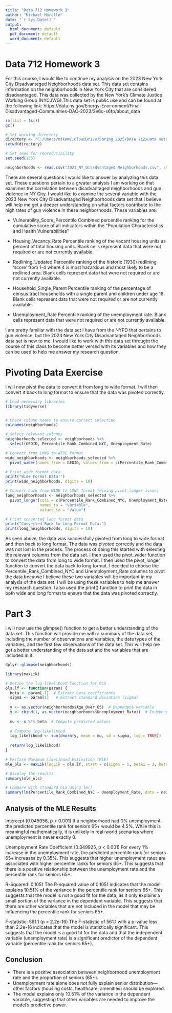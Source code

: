 ---
title: "Data 712 Homework 3"
author: "Michael Morello"
date: "`r Sys.Date()`"
output:
  html_document: default
  pdf_document: default
  word_document: default
---

# Data 712 Homework 3

For this course, I would like to continue my analysis on the 2023 New York City Disadvantaged Neighborhoods data set. This data set contains information on the neighborhoods in New York City that are considered disadvantaged. This data was collected by the New York's Climate Justice Working Group (NYCJWG).This data set is public use and can be found at the following link: https://data.ny.gov/Energy-Environment/Final-Disadvantaged-Communities-DAC-2023/2e6c-s6fp/about_data

```{r}

rm(list = ls())
gc()

# Set working directory
directory <- "C:/Users/mikem/iCloudDrive/Spring 2025/DATA 712/Data sets"
setwd(directory)

# Set seed for reproducibility
set.seed(123)

neighborhoods <- read.csv("2023_NY_Disadvantaged Neighborhoods.csv", stringsAsFactors = FALSE)
```


There are several questions I would like to answer by analyzing this data set. These questions pertain to a greater analysis I am working on that examines the correlation between disadvantaged neighborhoods and gun violence in NY City. I would like to examine the several variable with the 2023 New York City Disadvantaged Neighborhoods data set that I believe will help me get a deeper understanding on what factors contribute to the high rates of gun violence in these neighborhoods. These variables are:

- Vulnerability_Score_Percentile
      Combined percentile ranking for the cumulative score of all indicators within the “Population Characteristics and Health Vulnerabilities”
      
- Housing_Vacancy_Rate
      Percentile ranking of the vacant housing units as percent of total housing units. Blank cells represent data that were not required or are not currently available.
      
- Redlining_Updated
      Percentile ranking of the historic (1930) redlining 'score' from 1-4 where 4 is most hazardous and most likely to be a redlined area. Blank cells represent data that were not required or are not currently available.

- Household_Single_Parent
      Percentile ranking of the percentage of census tract households with a single parent and children under age 18. Blank cells represent data that were not required or are not currently available.

- Unemployment_Rate
      Percentile ranking of the unemployment rate. Blank cells represent data that were not required or are not currently available.


I am pretty familiar with the data set I have from the NYPD that pertains to gun violence, but the 2023 New York City Disadvantaged Neighborhoods data set is new to me. I would like to work with this data set throught the course of this class to become better versed with its variables and how they can be used to help me answer my research question.


# Pivoting Data Exercise

I will now pivot the data to convert it from long to wide format. I will then convert it back to long format to ensure that the data was pivoted correctly. 
```{r}
# Load necessary libraries
library(tidyverse)


# Check column names to ensure correct selection
colnames(neighborhoods)

# Select relevant columns
neighborhoods_selected <- neighborhoods %>%
  select(GEOID, Percentile_Rank_Combined_NYC, Unemployment_Rate)

# Convert from LONG to WIDE format
wide_neighborhoods <- neighborhoods_selected %>%
  pivot_wider(names_from = GEOID, values_from = c(Percentile_Rank_Combined_NYC, Unemployment_Rate))

# Print wide format data
print("Wide Format Data:")
print(wide_neighborhoods, digits = 10)

# Convert back from WIDE to LONG format (Fixing pivot_longer issue)
long_neighborhoods <- neighborhoods_selected %>%
  pivot_longer(cols = c(Percentile_Rank_Combined_NYC, Unemployment_Rate), 
               names_to = "Variable", 
               values_to = "Value")

# Print converted long format data
print("Converted Back to Long Format Data:")
print(long_neighborhoods, digits = 10)

```

As seen above, the data was successfully pivoted from long to wide format and then back to long format. The data was pivoted correctly and the data was not lost in the process. The process of doing this started with selecting the relevant columns from the data set. I then used the pivot_wider function to convert the data from long to wide format. I then used the pivot_longer function to convert the data back to long format. I decided to choose the Percentile_Rank_Combined_NYC and Unemployment_Rate columns to pivot the data because I believe these two variables will be important in my analysis of the data set. I will be using these variables to help me answer my research question. I also used the print() function to print the data in both wide and long format to ensure that the data was pivoted correctly.


# Part 3

I will now use the glimpse() function to get a better understanding of the data set. This function will provide me with a summary of the data set, including the number of observations and variables, the data types of the variables, and the first few observations of the data set. This will help me get a better understanding of the data set and the variables that are included in it.
```{r}
dplyr::glimpse(neighborhoods)
```


```{r}
library(maxLik)

# Define the log-likelihood function for OLS
ols.lf <- function(param) {
  beta <- param[-1]  # Extract beta coefficients
  sigma <- param[1]   # Extract standard deviation (sigma)
  
  y <- as.vector(neighborhoods$Age_Over_65)  # Dependent variable
  x <- cbind(1, as.vector(neighborhoods$Unemployment_Rate))  # Independent variable with intercept
  
  mu <- x %*% beta  # Compute predicted values
  
  # Compute log-likelihood
  log_likelihood <- sum(dnorm(y, mean = mu, sd = sigma, log = TRUE))
  
  return(log_likelihood)
}

# Perform Maximum Likelihood Estimation (MLE)
mle_ols <- maxLik(logLik = ols.lf, start = c(sigma = 1, beta1 = 1, beta2 = 1))

# Display the results
summary(mle_ols)

# Compare with standard OLS using lm()
summary(lm(Percentile_Rank_Combined_NYC ~ Unemployment_Rate, data = neighborhoods))

```

## Analysis of the MLE Results

Intercept (0.045056, p < 0.001)
If a neighborhood had 0% unemployment, the predicted percentile rank for seniors 65+ would be 4.5%. While this is meaningful mathematically, it is unlikely in real-world scenarios where unemployment is never exactly 0.

Unemployment Rate Coefficient (0.349925, p < 0.001)
For every 1% increase in the unemployment rate, the predicted percentile rank for seniors 65+ increases by 0.35%. This suggests that higher unemployment rates are associated with higher percentile ranks for seniors 65+. This suggests that there is a positive relationship between the unemployment rate and the percentile rank for seniors 65+.

R-Squared: 0.1051
The R-squared value of 0.1051 indicates that the model explains 10.51% of the variance in the percentile rank for seniors 65+. This suggests that the model is not a good fit for the data, as it only explains a small portion of the variance in the dependent variable. This suggests that there are other variables that are not included in the model that may be influencing the percentile rank for seniors 65+.

F-statistic: 561.1 (p < 2.2e-16)
The F-statistic of 561.1 with a p-value less than 2.2e-16 indicates that the model is statistically significant. This suggests that the model is a good fit for the data and that the independent variable (unemployment rate) is a significant predictor of the dependent variable (percentile rank for seniors 65+).


## Conclusion
- There is a positive association between neighborhood unemployment rate and the proportion of seniors (65+).
- Unemployment rate alone does not fully explain senior distribution—other factors (housing costs, healthcare, amenities) should be explored.
- The model explains only 10.51% of the variance in the dependent variable, suggesting that other variables are needed to improve the model's predictive power.
